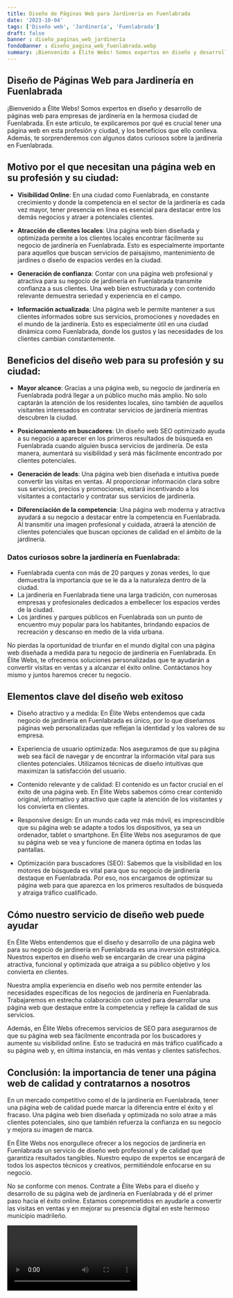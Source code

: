 ```yaml
---
title: Diseño de Páginas Web para Jardinería en Fuenlabrada
date: '2023-10-04'
tags: ['Diseño web', 'Jardinería', 'Fuenlabrada']
draft: false
banner : diseño_paginas_web_jardinería
fondoBanner : diseño_pagina_web_fuenlabrada.webp
summary: ¡Bienvenido a Élite Webs! Somos expertos en diseño y desarrollo de páginas web para empresas de jardinería en la hermosa ciudad de Fuenlabrada. En este artículo, te explicaremos por qué es crucial tener una página web en esta profesión y ciudad, y los beneficios que ello conlleva. Además, te sorprenderemos con algunos datos curiosos sobre la jardinería en Fuenlabrada.
---
```


## Diseño de Páginas Web para Jardinería en Fuenlabrada

¡Bienvenido a Élite Webs! Somos expertos en diseño y desarrollo de páginas web para empresas de jardinería en la hermosa ciudad de Fuenlabrada. En este artículo, te explicaremos por qué es crucial tener una página web en esta profesión y ciudad, y los beneficios que ello conlleva. Además, te sorprenderemos con algunos datos curiosos sobre la jardinería en Fuenlabrada.

## Motivo por el que necesitan una página web en su profesión y su ciudad:

- **Visibilidad Online**: En una ciudad como Fuenlabrada, en constante crecimiento y donde la competencia en el sector de la jardinería es cada vez mayor, tener presencia en línea es esencial para destacar entre los demás negocios y atraer a potenciales clientes.

- **Atracción de clientes locales**: Una página web bien diseñada y optimizada permite a los clientes locales encontrar fácilmente su negocio de jardinería en Fuenlabrada. Esto es especialmente importante para aquellos que buscan servicios de paisajismo, mantenimiento de jardines o diseño de espacios verdes en la ciudad.

- **Generación de confianza**: Contar con una página web profesional y atractiva para su negocio de jardinería en Fuenlabrada transmite confianza a sus clientes. Una web bien estructurada y con contenido relevante demuestra seriedad y experiencia en el campo.

- **Información actualizada**: Una página web le permite mantener a sus clientes informados sobre sus servicios, promociones y novedades en el mundo de la jardinería. Esto es especialmente útil en una ciudad dinámica como Fuenlabrada, donde los gustos y las necesidades de los clientes cambian constantemente.

## Beneficios del diseño web para su profesión y su ciudad:

- **Mayor alcance**: Gracias a una página web, su negocio de jardinería en Fuenlabrada podrá llegar a un público mucho más amplio. No solo captarán la atención de los residentes locales, sino también de aquellos visitantes interesados en contratar servicios de jardinería mientras descubren la ciudad.

- **Posicionamiento en buscadores**: Un diseño web SEO optimizado ayuda a su negocio a aparecer en los primeros resultados de búsqueda en Fuenlabrada cuando alguien busca servicios de jardinería. De esta manera, aumentará su visibilidad y será más fácilmente encontrado por clientes potenciales.

- **Generación de leads**: Una página web bien diseñada e intuitiva puede convertir las visitas en ventas. Al proporcionar información clara sobre sus servicios, precios y promociones, estará incentivando a los visitantes a contactarlo y contratar sus servicios de jardinería.

- **Diferenciación de la competencia**: Una página web moderna y atractiva ayudará a su negocio a destacar entre la competencia en Fuenlabrada. Al transmitir una imagen profesional y cuidada, atraerá la atención de clientes potenciales que buscan opciones de calidad en el ámbito de la jardinería.

### Datos curiosos sobre la jardinería en Fuenlabrada:

- Fuenlabrada cuenta con más de 20 parques y zonas verdes, lo que demuestra la importancia que se le da a la naturaleza dentro de la ciudad.
- La jardinería en Fuenlabrada tiene una larga tradición, con numerosas empresas y profesionales dedicados a embellecer los espacios verdes de la ciudad.
- Los jardines y parques públicos en Fuenlabrada son un punto de encuentro muy popular para los habitantes, brindando espacios de recreación y descanso en medio de la vida urbana.

No pierdas la oportunidad de triunfar en el mundo digital con una página web diseñada a medida para tu negocio de jardinería en Fuenlabrada. En Élite Webs, te ofrecemos soluciones personalizadas que te ayudarán a convertir visitas en ventas y a alcanzar el éxito online. Contáctanos hoy mismo y juntos haremos crecer tu negocio.

<GifSeo />

<Cta />

## Elementos clave del diseño web exitoso

- Diseño atractivo y a medida: En Élite Webs entendemos que cada negocio de jardinería en Fuenlabrada es único, por lo que diseñamos páginas web personalizadas que reflejan la identidad y los valores de su empresa.

- Experiencia de usuario optimizada: Nos aseguramos de que su página web sea fácil de navegar y de encontrar la información vital para sus clientes potenciales. Utilizamos técnicas de diseño intuitivas que maximizan la satisfacción del usuario.

- Contenido relevante y de calidad: El contenido es un factor crucial en el éxito de una página web. En Élite Webs sabemos cómo crear contenido original, informativo y atractivo que capte la atención de los visitantes y los convierta en clientes.

- Responsive design: En un mundo cada vez más móvil, es imprescindible que su página web se adapte a todos los dispositivos, ya sea un ordenador, tablet o smartphone. En Élite Webs nos aseguramos de que su página web se vea y funcione de manera óptima en todas las pantallas.

- Optimización para buscadores (SEO): Sabemos que la visibilidad en los motores de búsqueda es vital para que su negocio de jardinería destaque en Fuenlabrada. Por eso, nos encargamos de optimizar su página web para que aparezca en los primeros resultados de búsqueda y atraiga tráfico cualificado.

## Cómo nuestro servicio de diseño web puede ayudar

En Élite Webs entendemos que el diseño y desarrollo de una página web para su negocio de jardinería en Fuenlabrada es una inversión estratégica. Nuestros expertos en diseño web se encargarán de crear una página atractiva, funcional y optimizada que atraiga a su público objetivo y los convierta en clientes.

Nuestra amplia experiencia en diseño web nos permite entender las necesidades específicas de los negocios de jardinería en Fuenlabrada. Trabajaremos en estrecha colaboración con usted para desarrollar una página web que destaque entre la competencia y refleje la calidad de sus servicios.

Además, en Élite Webs ofrecemos servicios de SEO para asegurarnos de que su página web sea fácilmente encontrada por los buscadores y aumente su visibilidad online. Esto se traducirá en más tráfico cualificado a su página web y, en última instancia, en más ventas y clientes satisfechos.

## Conclusión: la importancia de tener una página web de calidad y contratarnos a nosotros

En un mercado competitivo como el de la jardinería en Fuenlabrada, tener una página web de calidad puede marcar la diferencia entre el éxito y el fracaso. Una página web bien diseñada y optimizada no solo atrae a más clientes potenciales, sino que también refuerza la confianza en su negocio y mejora su imagen de marca.

En Élite Webs nos enorgullece ofrecer a los negocios de jardinería en Fuenlabrada un servicio de diseño web profesional y de calidad que garantiza resultados tangibles. Nuestro equipo de expertos se encargará de todos los aspectos técnicos y creativos, permitiéndole enfocarse en su negocio.

No se conforme con menos. Contrate a Élite Webs para el diseño y desarrollo de su página web de jardinería en Fuenlabrada y dé el primer paso hacia el éxito online. Estamos comprometidos en ayudarle a convertir las visitas en ventas y en mejorar su presencia digital en este hermoso municipio madrileño.

<Video />

<CtaBot job='Jardinería' city='Fuenlabrada'/>

<Gmaps query='Fuenlabrada+españa+maps' />